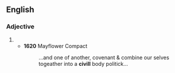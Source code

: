 ==English==

===Adjective===
{{infl|en|adjective}}

# {{archaic spelling of|[[civil]]}}
#* '''1620''' Mayflower Compact
#*: ...and one of another, covenant & combine our selves togeather into a '''civill''' body politick...